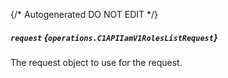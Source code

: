 {/* Autogenerated DO NOT EDIT  */}

##### `request` *{`operations.C1APIIamV1RolesListRequest`}*
The request object to use for the request.
<Collapsible openLabel={Labels.showProperties} closeLabel={Labels.hideProperties}>
    <C1APIIamV1RolesListRequest/>
</Collapsible>


